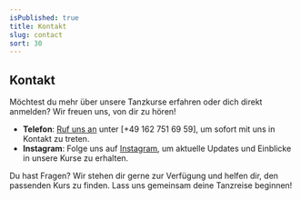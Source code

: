 ```yaml
---
isPublished: true
title: Kontakt
slug: contact
sort: 30
---
```


## Kontakt

Möchtest du mehr über unsere Tanzkurse erfahren oder dich direkt anmelden? Wir freuen uns, von dir zu hören!

- **Telefon**: [Ruf uns an](tel:+491627516959) unter [+49 162 751 69 59], um sofort mit uns in Kontakt zu treten.
- **Instagram**: Folge uns auf [Instagram](https://www.instagram.com/julia_vernuccio_dance), um aktuelle Updates und Einblicke in unsere Kurse zu erhalten.

Du hast Fragen? Wir stehen dir gerne zur Verfügung und helfen dir, den passenden Kurs zu finden. Lass uns gemeinsam deine Tanzreise beginnen!
